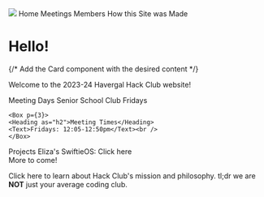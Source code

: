 
<Container>

<Flex as="nav">
  <Image src={"https://assets.hackclub.com/flag-orpheus-top.svg"} />
  <NavLink href="#!" p={2}>
    Home
  </NavLink>
  <NavLink href="#!" p={2}>
    Meetings
  </NavLink>
  <NavLink href="#!" p={2}>
    Members
  </NavLink>
  <NavLink href="/how_the_site_was_made.mdx" p={2}>
    How this Site was Made
  </NavLink>
</Flex>

</Container>


<Container>

# Hello!

{/* Add the Card component with the desired content */}

Welcome to the 2023-24 Havergal Hack Club website!

<Card>
<Flex justifyContent="space-evenly">
    <Box p={3}>
    <Heading as="h2">Meeting Days</Heading>
    <Text>Senior School Club Fridays</Text><br />
    </Box>

    <Box p={3}>
    <Heading as="h2">Meeting Times</Heading>
    <Text>Fridays: 12:05-12:50pm</Text><br />
    </Box>
</Flex>
</Card>

<Card>
  <Flex justifyContent="space-evenly">
      <Box p={3}>
      <Heading as="h2">Projects</Heading>
      <Text>Eliza's SwiftieOS: <Link href="https://traumaticidenticallistener--eprole.repl.co/">Click here</Link></Text><br />
      <Text>More to come!</Text>
      </Box>
  </Flex>
  </Card>

Click <Link href="https://hackclub.com/philosophy/">here</Link> to learn about Hack Club's mission and philosophy. tl;dr we are **NOT** just your average coding club.
</Container>